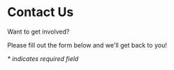 # Contact Us

Want to get involved?

Please fill out the form below and we'll get back to you!

_\* indicates required field_
